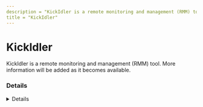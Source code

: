 ```yaml
---
description = "KickIdler is a remote monitoring and management (RMM) tool. More information will be added as it becomes available."
title = "KickIdler"
---
```




# KickIdler

KickIdler is a remote monitoring and management (RMM) tool. More information will be added as it becomes available.

### Details
<Details author={""}
         category={""}
         created={""}
         website={""}
         lastModified={"2-8-2024"}
         privileges={""}
         free={ false }
         verification={ false }
/>

#### Installation Paths
<Card code={ ["grabberEM.*msi", "grabberTT*.msi"] }/>





### Forensic Artifacts




#### Network Artifacts
<EuiSpacer size="xl"/>
<NetworkArtifactsTable data={ [{"Description": "Known remote domains", "Domains": ["kickidler.com", "my.kickidler.com"], "Ports": []}] }/>




### Detections
- Detects potential network activity of KickIdler RMM tool
  - [Sigma Rule](https://github.com/magicsword-io/LOLRMM/blob/main/detections/sigma/kickidler_network_sigma.yml)

### References
- [https://www.kickidler.com/for-it/faq/](https://www.kickidler.com/for-it/faq/)

